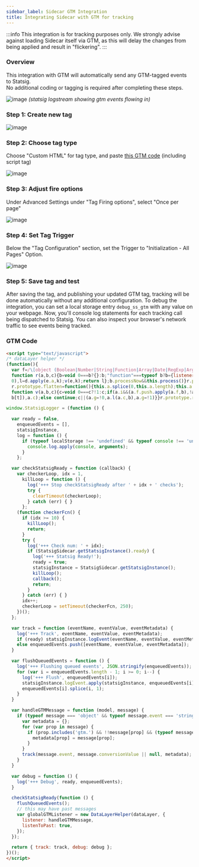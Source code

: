 ```yaml
---
sidebar_label: Sidecar GTM Integration
title: Integrating Sidecar with GTM for tracking
---
```


:::info
This integration is for tracking purposes only. We strongly advise against loading Sidecar itself via GTM, as this will delay the changes from being applied and result in "flickering".
:::

### Overview
This integration with GTM will automatically send any GTM-tagged events to Statsig.<br /> No additional coding or tagging is required after completing these steps.

![image](/img/gtm-logstream.png)
_(statsig logstream showing gtm events flowing in)_

### Step 1: Create new tag 
![image](/img/gtm-create-tag.png)

### Step 2: Choose tag type
Choose "Custom HTML" for tag type, and paste [this GTM code](#gtm-code) (including script tag)

![image](/img/gtm-tag-configuration.png)

### Step 3: Adjust fire options
Under Advanced Settings under "Tag Firing options", select "Once per page"

![image](/img/gtm-create-tag-options.png)

### Step 4: Set Tag Trigger
Below the "Tag Configuration" section, set the Trigger to "Initialization - All Pages" Option. 

![image](/img/gtm-tag-trigger.png)

### Step 5: Save tag and test
After saving the tag, and publishing your updated GTM tag, tracking will be done automatically without any additional configuration.
To debug the integration, you can set a local storage entry `debug_ss_gtm` with any value on your webpage. Now, you'll console log statements for each tracking call being dispatched to Statsig. You can also inspect your browser's network traffic to see events being tracked.

### GTM Code
```html
<script type="text/javascript">
/* dataLayer helper */
(function(){
  var f=/\[object (Boolean|Number|String|Function|Array|Date|RegExp|Arguments)\]/;function g(a){return null==a?String(a):(a=f.exec(Object.prototype.toString.call(Object(a))))?a[1].toLowerCase():"object"}function m(a,b){return Object.prototype.hasOwnProperty.call(Object(a),b)}function n(a){if(!a||"object"!=g(a)||a.nodeType||a==a.window)return!1;try{if(a.constructor&&!m(a,"constructor")&&!m(a.constructor.prototype,"isPrototypeOf"))return!1}catch(c){return!1}for(var b in a);return void 0===b||m(a,b)};function p(a,b){var c={},d=c;a=a.split(".");for(var e=0;e<a.length-1;e++)d=d[a[e]]={};d[a[a.length-1]]=b;return c}function q(a,b){var c=!a._clear,d;for(d in a)if(m(a,d)){var e=a[d];"array"===g(e)&&c?("array"===g(b[d])||(b[d]=[]),q(e,b[d])):n(e)&&c?(n(b[d])||(b[d]={}),q(e,b[d])):b[d]=e}delete b._clear};
  function r(a,b,c){b=void 0===b?{}:b;"function"===typeof b?b={listener:b,listenToPast:void 0===c?!1:c,processNow:!0,commandProcessors:{}}:b={listener:b.listener||function(){},listenToPast:b.listenToPast||!1,processNow:void 0===b.processNow?!0:b.processNow,commandProcessors:b.commandProcessors||{}};this.a=a;this.l=b.listener;this.j=b.listenToPast;this.g=this.i=!1;this.c={};this.f=[];this.b=b.commandProcessors;this.h=u(this);var d=this.a.push,e=this;this.a.push=function(){var k=[].slice.call(arguments,
  0),l=d.apply(e.a,k);v(e,k);return l};b.processNow&&this.process()}r.prototype.process=function(){this.registerProcessor("set",function(){var c={};1===arguments.length&&"object"===g(arguments[0])?c=arguments[0]:2===arguments.length&&"string"===g(arguments[0])&&(c=p(arguments[0],arguments[1]));return c});this.i=!0;for(var a=this.a.length,b=0;b<a;b++)v(this,[this.a[b]],!this.j)};r.prototype.get=function(a){var b=this.c;a=a.split(".");for(var c=0;c<a.length;c++){if(void 0===b[a[c]])return;b=b[a[c]]}return b};
  r.prototype.flatten=function(){this.a.splice(0,this.a.length);this.a[0]={};q(this.c,this.a[0])};r.prototype.registerProcessor=function(a,b){a in this.b||(this.b[a]=[]);this.b[a].push(b)};
  function v(a,b,c){c=void 0===c?!1:c;if(a.i&&(a.f.push.apply(a.f,b),!a.g))for(;0<a.f.length;){b=a.f.shift();if("array"===g(b))a:{var d=a.c;g(b[0]);for(var e=b[0].split("."),k=e.pop(),l=b.slice(1),h=0;h<e.length;h++){if(void 0===d[e[h]])break a;d=d[e[h]]}try{d[k].apply(d,l)}catch(w){}}else if("arguments"===g(b)){e=a;k=[];l=b[0];if(e.b[l])for(d=e.b[l].length,h=0;h<d;h++)k.push(e.b[l][h].apply(e.h,[].slice.call(b,1)));a.f.push.apply(a.f,k)}else if("function"==typeof b)try{b.call(a.h)}catch(w){}else if(n(b))for(var t in b)q(p(t,
  b[t]),a.c);else continue;c||(a.g=!0,a.l(a.c,b),a.g=!1)}}r.prototype.registerProcessor=r.prototype.registerProcessor;r.prototype.flatten=r.prototype.flatten;r.prototype.get=r.prototype.get;r.prototype.process=r.prototype.process;window.DataLayerHelper=r;function u(a){return{set:function(b,c){q(p(b,c),a.c)},get:function(b){return a.get(b)}}};})(); 

window.StatsigLogger = (function () {

  var ready = false,
    enqueuedEvents = [],
    statsigInstance,
    log = function () {
      if (typeof localStorage !== 'undefined' && typeof console !== 'undefined' && localStorage.getItem('debug_ss_gtm')) {
        console.log.apply(console, arguments);
      }
    };

  var checkStatsigReady = function (callback) {
    var checkerLoop, idx = 1,
      killLoop = function () {
        log('+++ Stop checkStatsigReady after ' + idx + ' checks');
        try {
          clearTimeout(checkerLoop);
        } catch (err) { }
      };
    (function checkerFcn() {
      if (idx >= 10) {
        killLoop();
        return;
      }
      try {
        log('+++ Check num: ' + idx);
        if (StatsigSidecar.getStatsigInstance().ready) {
          log('+++ Statsig Ready!');
          ready = true;
          statsigInstance = StatsigSidecar.getStatsigInstance();
          killLoop();
          callback();
          return;
        }
      } catch (err) { }
      idx++;
      checkerLoop = setTimeout(checkerFcn, 250);
    })();
  };

  var track = function (eventName, eventValue, eventMetadata) {
    log('+++ Track', eventName, eventValue, eventMetadata);
    if (ready) statsigInstance.logEvent(eventName, eventValue, eventMetadata);
    else enqueuedEvents.push([eventName, eventValue, eventMetadata]);
  }

  var flushQueuedEvents = function () {
    log('+++ Flushing queued events', JSON.stringify(enqueuedEvents));
    for (var i = enqueuedEvents.length - 1; i >= 0; i--) {
      log('+++ Flush', enqueuedEvents[i]);
      statsigInstance.logEvent.apply(statsigInstance, enqueuedEvents[i]);
      enqueuedEvents[i].splice(i, 1);
    }
  }

  var handleGTMMessage = function (model, message) {
    if (typeof message === 'object' && typeof message.event === 'string') {
      var metadata = {};
      for (var prop in message) {
        if (prop.includes('gtm.') && !!message[prop] && (typeof message[prop] === 'number' || typeof message[prop] === 'boolean' || typeof message[prop] === 'string')) {
          metadata[prop] = message[prop];
        }
      }
      track(message.event, message.conversionValue || null, metadata);
    }
  }

  var debug = function () {
    log('+++ Debug', ready, enqueuedEvents);
  }

  checkStatsigReady(function () {
    flushQueuedEvents();
    // this may have past messages
    var globalGTMListener = new DataLayerHelper(dataLayer, {
      listener: handleGTMMessage,
      listenToPast: true,
    });
  });

  return { track: track, debug: debug };
})();
</script>
```